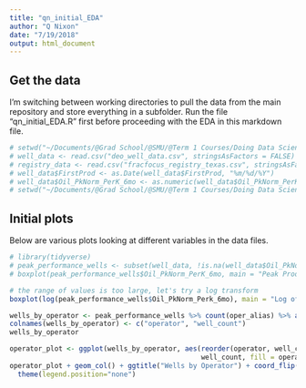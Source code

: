 ```yaml
---
title: "qn_initial_EDA"
author: "Q Nixon"
date: "7/19/2018"
output: html_document
---
```


## Get the data

I'm switching between working directories to pull the data from the main repository
and store everything in a subfolder.  Run the file "qn_initial_EDA.R" first before
proceeding with the EDA in this markdown file.

```r
# setwd("~/Documents/@Grad School/@SMU/@Term 1 Courses/Doing Data Science/Week11/DDS_Case_Study_2/data")
# well_data <- read.csv("deo_well_data.csv", stringsAsFactors = FALSE)
# registry_data <- read.csv("fracfocus_registry_texas.csv", stringsAsFactors = FALSE)
# well_data$FirstProd <- as.Date(well_data$FirstProd, "%m/%d/%Y")
# well_data$Oil_PkNorm_PerK_6mo <- as.numeric(well_data$Oil_PkNorm_PerK_6mo)
# setwd("~/Documents/@Grad School/@SMU/@Term 1 Courses/Doing Data Science/Week11/DDS_Case_Study_2/qn_code_and_plots")
```

## Initial plots

Below are various plots looking at different variables in the data files.  

```r
# library(tidyverse)
# peak_performance_wells <- subset(well_data, !is.na(well_data$Oil_PkNorm_PerK_6mo))
# boxplot(peak_performance_wells$Oil_PkNorm_PerK_6mo, main = "Peak Production")
```

```r
# the range of values is too large, let's try a log transform
boxplot(log(peak_performance_wells$Oil_PkNorm_Perk_6mo), main = "Log of 6mo Peak Production")

wells_by_operator <- peak_performance_wells %>% count(oper_alias) %>% arrange(desc(n))
colnames(wells_by_operator) <- c("operator", "well_count")
wells_by_operator

operator_plot <- ggplot(wells_by_operator, aes(reorder(operator, well_count),
                                               well_count, fill = operator))
operator_plot + geom_col() + ggtitle("Wells by Operator") + coord_flip() +
  theme(legend.position="none")
```
